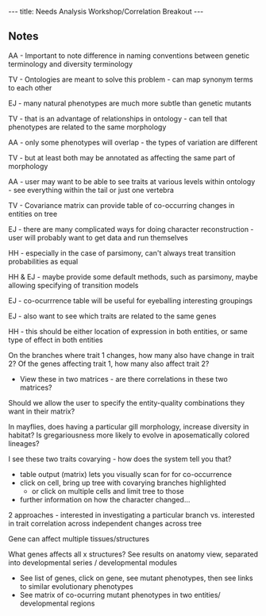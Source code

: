 ---
title: Needs Analysis Workshop/Correlation Breakout
---

==Notes==

AA - Important to note difference in naming conventions between genetic terminology and diversity terminology

TV - Ontologies are meant to solve this problem - can map synonym terms to each other

EJ - many natural phenotypes are much more subtle than genetic mutants

TV - that is an advantage of relationships in ontology - can tell that phenotypes are related to the same morphology

AA - only some phenotypes will overlap - the types of variation are different

TV - but at least both may be annotated as affecting the same part of morphology

AA - user may want to be able to see traits at various levels within ontology - see everything within the tail or just one vertebra


TV - Covariance matrix can provide table of co-occurring changes in entities on tree

EJ - there are many complicated ways for doing character reconstruction - user will probably want to get data and run themselves

HH - especially in the case of parsimony, can't always treat transition probabilities as equal

HH & EJ - maybe provide some default methods, such as parsimony, maybe allowing specifying of transition models

EJ - co-ocurrrence table will be useful for eyeballing interesting groupings

EJ - also want to see which traits are related to the same genes

HH - this should be either location of expression in both entities, or same type of effect in both entities

On the branches where trait 1 changes, how many also have change in trait 2?
Of the genes affecting trait 1, how many also affect trait 2?
* View these in two matrices - are there correlations in these two matrices?

Should we allow the user to specify the entity-quality combinations they want in their matrix?

In mayflies, does having a particular gill morphology, increase diversity in habitat?
Is gregariousness more likely to evolve in aposematically colored lineages?

I see these two traits covarying - how does the system tell you that?
* table output (matrix) lets you visually scan for for co-occurrence
* click on cell, bring up tree with covarying branches highlighted
** or click on multiple cells and limit tree to those
* further information on how the character changed...

2 approaches - interested in investigating a particular branch vs. interested in trait correlation across independent changes across tree

Gene can affect multiple tissues/structures

What genes affects all x structures?  See results on anatomy view, separated into developmental series / developmental modules
* See list of genes, click on gene, see mutant phenotypes, then see links to similar evolutionary phenotypes
* See matrix of co-ocurring mutant phenotypes in two entities/ developmental regions